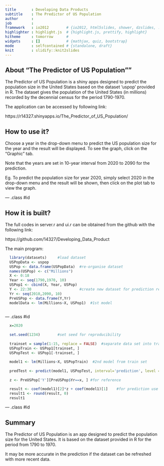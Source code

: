 ```yaml
---
title       : Developing Data Products
subtitle    : The Predictor of US Population
author      : 
job         : 
framework   : io2012        # {io2012, html5slides, shower, dzslides, ...}
highlighter : highlight.js  # {highlight.js, prettify, highlight}
hitheme     : tomorrow      # 
widgets     : []            # {mathjax, quiz, bootstrap}
mode        : selfcontained # {standalone, draft}
knit        : slidify::knit2slides
---
```


##  About "The Predictor of US Population""

The Predictor of US Population is a shiny apps designed to predict the population size in the United States based on the dataset 'uspop' provided in R. The dataset gives the population of the United States (in millions) recorded by the  decennial census for the period 1790-1970. 

The application can be accessed by following link: 

https://r14327.shinyapps.io/The_Predictor_of_US_Population/


##  How to use it?

Choose a year in the drop-down menu to predict the US population size for the year and the result will be displayed.  To see the graph, click on the "Graphic" tab.

Note that the years are set in 10-year interval from 2020 to 2090 for the prediction.

Eg. To predict the population size for year 2020, simply select 2020 in the drop-down menu and the result will be shown, then click on the plot tab to view the graph.





--- .class #id

##  How it is built?

The full codes in server.r and ui.r can be obtained from the github with the following link:

https://github.com/14327/Developing_Data_Product

The main program:
```r
  library(datasets)     #load dataset
  USPopData <- uspop
  USPop <- data.frame(USPopData)  #re-organise dataset
  names(USPop) <- c("Millions") 
  X <- 0:18                     
  Year <- seq(1790,1970, 10)
  USPop1 <- cbind(X, Year, USPop)
  Y <- 22:30                      #create new dataset for prediction reference
  Yr <- seq(2010,2090, 10)
  PreUSPop <- data.frame(Y,Yr)
  modelData <- lm(Millions~X, USPop1)  #1st model
 
```

--- .class #id

```r
  x=2020
  
  set.seed(1234)        #set seed for reproducibility
  
  trainset = sample(1:15, replace = FALSE)  #separate data set into training and test sets
  USPopTrain <- USPop1[trainset, ]
  USPopTest <- USPop1[-trainset, ]
  
  model1 <- lm(Millions~X, USPopTrain)  #2nd model from train set
  
  predTest <- predict(model1, USPopTest, interval='prediction', level = .95 ) #on test set
  
  z <- PreUSPop['Y'][PreUSPop$Yr==x, ] #for reference

  result <- coef(model1)[2]*z + coef(model1)[1]    #for prediction use
  result1 <- round(result, 0)
  result1
```  



--- .class #id

##  Summary

The Predictor of US Population is an app designed to predict the population size for the United States. It is  based on the dataset provided in R for the period from 1790 to 1970.

It may be more accurate in the prediction if the dataset can be refreshed with more recent data.





